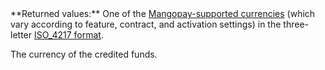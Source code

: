 <ParamField body="Currency" type="string">     
**Returned values:** One of the <a href="/guides/currencies" target="_blank">Mangopay-supported currencies</a> (which vary according to feature, contract, and activation settings) in the three-letter <a href="/api-reference/overview/data-formats" target="_blank">ISO_4217 format</a>.

The currency of the credited funds. 
</ParamField>
